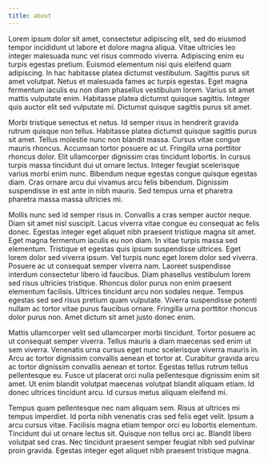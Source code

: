 ```yaml
---
title: about
---
```

  Lorem ipsum dolor sit amet, consectetur adipiscing elit, sed do eiusmod tempor
  incididunt ut labore et dolore magna aliqua. Vitae ultricies leo integer
  malesuada nunc vel risus commodo viverra. Adipiscing enim eu turpis egestas
  pretium. Euismod elementum nisi quis eleifend quam adipiscing. In hac
  habitasse platea dictumst vestibulum. Sagittis purus sit amet volutpat. Netus
  et malesuada fames ac turpis egestas. Eget magna fermentum iaculis eu non diam
  phasellus vestibulum lorem. Varius sit amet mattis vulputate enim. Habitasse
  platea dictumst quisque sagittis. Integer quis auctor elit sed vulputate mi.
  Dictumst quisque sagittis purus sit amet.


  Morbi tristique senectus et netus. Id semper risus in hendrerit gravida rutrum
  quisque non tellus. Habitasse platea dictumst quisque sagittis purus sit amet.
  Tellus molestie nunc non blandit massa. Cursus vitae congue mauris rhoncus.
  Accumsan tortor posuere ac ut. Fringilla urna porttitor rhoncus dolor. Elit
  ullamcorper dignissim cras tincidunt lobortis. In cursus turpis massa
  tincidunt dui ut ornare lectus. Integer feugiat scelerisque varius morbi enim
  nunc. Bibendum neque egestas congue quisque egestas diam. Cras ornare arcu dui
  vivamus arcu felis bibendum. Dignissim suspendisse in est ante in nibh mauris.
  Sed tempus urna et pharetra pharetra massa massa ultricies mi.


  Mollis nunc sed id semper risus in. Convallis a cras semper auctor neque. Diam
  sit amet nisl suscipit. Lacus viverra vitae congue eu consequat ac felis
  donec. Egestas integer eget aliquet nibh praesent tristique magna sit amet.
  Eget magna fermentum iaculis eu non diam. In vitae turpis massa sed elementum.
  Tristique et egestas quis ipsum suspendisse ultrices. Eget lorem dolor sed
  viverra ipsum. Vel turpis nunc eget lorem dolor sed viverra. Posuere ac ut
  consequat semper viverra nam. Laoreet suspendisse interdum consectetur libero
  id faucibus. Diam phasellus vestibulum lorem sed risus ultricies tristique.
  Rhoncus dolor purus non enim praesent elementum facilisis. Ultrices tincidunt
  arcu non sodales neque. Tempus egestas sed sed risus pretium quam vulputate.
  Viverra suspendisse potenti nullam ac tortor vitae purus faucibus ornare.
  Fringilla urna porttitor rhoncus dolor purus non. Amet dictum sit amet justo
  donec enim.


  Mattis ullamcorper velit sed ullamcorper morbi tincidunt. Tortor posuere ac ut
  consequat semper viverra. Tellus mauris a diam maecenas sed enim ut sem
  viverra. Venenatis urna cursus eget nunc scelerisque viverra mauris in. Arcu
  ac tortor dignissim convallis aenean et tortor at. Curabitur gravida arcu ac
  tortor dignissim convallis aenean et tortor. Egestas tellus rutrum tellus
  pellentesque eu. Fusce ut placerat orci nulla pellentesque dignissim enim sit
  amet. Ut enim blandit volutpat maecenas volutpat blandit aliquam etiam. Id
  donec ultrices tincidunt arcu. Id cursus metus aliquam eleifend mi.


  Tempus quam pellentesque nec nam aliquam sem. Risus at ultrices mi tempus
  imperdiet. Id porta nibh venenatis cras sed felis eget velit. Ipsum a arcu
  cursus vitae. Facilisis magna etiam tempor orci eu lobortis elementum.
  Tincidunt dui ut ornare lectus sit. Quisque non tellus orci ac. Blandit libero
  volutpat sed cras. Nec tincidunt praesent semper feugiat nibh sed pulvinar
  proin gravida. Egestas integer eget aliquet nibh praesent tristique magna.

